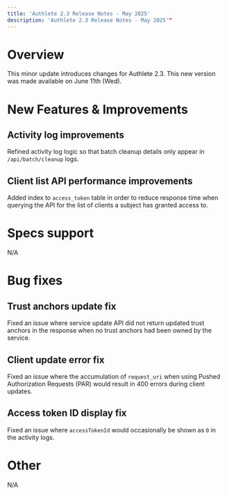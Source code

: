 ```yaml
---
title: 'Authlete 2.3 Release Notes - May 2025'
description: 'Authlete 2.3 Release Notes - May 2025'"
---
```


# Overview

This minor update introduces changes for Authlete 2.3.
This new version was made available on June 11th (Wed).

# New Features & Improvements

## Activity log improvements

Refined activity log logic so that batch cleanup details only appear in `/api/batch/cleanup` logs.

## Client list API performance improvements

Added index to `access_token` table in order to reduce response time when querying the API for the list of clients a subject has granted access to.

# Specs support

N/A

# Bug fixes

## Trust anchors update fix

Fixed an issue where service update API did not return updated trust anchors in the response when no trust anchors had been owned by the service.

## Client update error fix

Fixed an issue where the accumulation of `request_uri` when using Pushed Authorization Requests (PAR) would result in 400 errors during client updates.

## Access token ID display fix

Fixed an issue where `accessTokenId` would occasionally be shown as `0` in the activity logs.

# Other

N/A
